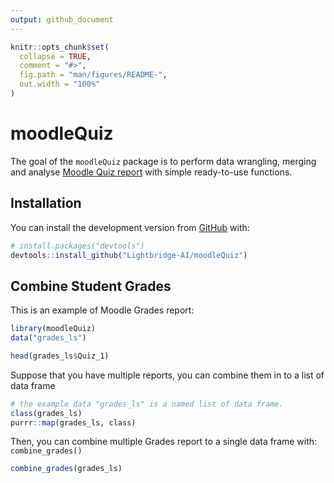 ```yaml
---
output: github_document
---
```


<!-- README.md is generated from README.Rmd. Please edit that file -->

```r
knitr::opts_chunk$set(
  collapse = TRUE,
  comment = "#>",
  fig.path = "man/figures/README-",
  out.width = "100%"
)
```

# moodleQuiz

<!-- badges: start -->

<!-- badges: end -->

The goal of the `moodleQuiz` package is to perform data wrangling, merging and analyse [Moodle Quiz report](https://docs.moodle.org/311/en/Quiz_reports) with simple ready-to-use functions.

## Installation

You can install the development version from [GitHub](https://github.com/) with:

``` r
# install.packages("devtools")
devtools::install_github("Lightbridge-AI/moodleQuiz")
```

## Combine Student Grades

This is an example of Moodle Grades report:

```r
library(moodleQuiz)
data("grades_ls")

head(grades_ls$Quiz_1)
```

Suppose that you have multiple reports, you can combine them in to a list of data frame

```r
# the example data "grades_ls" is a named list of data frame.
class(grades_ls)
purrr::map(grades_ls, class)
```

Then, you can combine multiple Grades report to a single data frame with: `combine_grades()`

```r
combine_grades(grades_ls)
```
